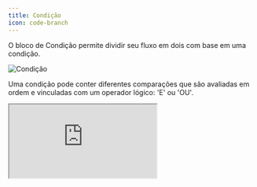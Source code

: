 ```yaml
---
title: Condição
icon: code-branch
---
```


O bloco de Condição permite dividir seu fluxo em dois com base em uma condição.

<Frame caption='Isso pode ser traduzido para: "Se a pontuação for maior que 20, siga este caminho. Caso contrário, siga pelo outro caminho."'>
  <img src="/images/blocks/logic/condition.png" alt="Condição" />
</Frame>

Uma condição pode conter diferentes comparações que são avaliadas em ordem e vinculadas com um operador lógico: 'E' ou 'OU'.

<div className="relative" style={{ paddingBottom: '64.5933014354067%' }}>
  <iframe
    src="https://www.youtube.com/embed/47KyLHzdpnY"
    allowFullScreen
    className="absolute top-0 left-0 w-full h-full"
  />
</div>

## Operadores

<ResponseField name="Igual a">
  Corresponderá se o valor fornecido for estritamente igual ao valor.
</ResponseField>

<ResponseField name="Diferente">
  Corresponderá se o valor fornecido for diferente do valor.
</ResponseField>

<ResponseField name="Contém">
  Corresponderá se o valor fornecido contiver o valor. Se uma lista for fornecida, ela corresponderá se a lista tiver pelo menos um elemento em comum com o valor.
</ResponseField>

<ResponseField name="Não contém">
  O mesmo que `Contém`, mas corresponderá ao inverso.
</ResponseField>

<ResponseField name="Maior que">
  Corresponderá se o valor fornecido for maior ou igual ao valor.
</ResponseField>

<ResponseField name="Menor que">
  Corresponderá se o valor fornecido for menor ou igual ao valor.
</ResponseField>

<ResponseField name="Está definido">
  Corresponderá se o valor fornecido não for nulo nem indefinido e não for uma string vazia.
</ResponseField>

<ResponseField name="Está vazio">
  Corresponderá se o valor fornecido for nulo, indefinido ou uma string vazia.
</ResponseField>

<ResponseField name="Começa com">
  Corresponderá se o valor fornecido começar com o valor.
</ResponseField>

<ResponseField name="Termina com">
  Corresponderá se o valor fornecido terminar com o valor.
</ResponseField>

<ResponseField name="Corresponde ao regex">
O valor deve começar e terminar com `/` e conter um padrão regex válido.

Exemplo:

- `/^hello$/` corresponderá se a string for estritamente igual a "hello".
- `/hello/` corresponderá se a string contiver "hello". Como "hello world".
- `/hello/i` corresponderá se a string contiver "hello" sem diferenciação entre maiúsculas e minúsculas. Como "Hello world".
- `/[0-9]+/` corresponderá se a string contiver um ou mais dígitos. Como "123".

</ResponseField>

<ResponseField name="Não corresponde ao regex">
  O mesmo que `Corresponde ao regex`, mas corresponderá se o valor fornecido não corresponder ao padrão regex.
</ResponseField>
